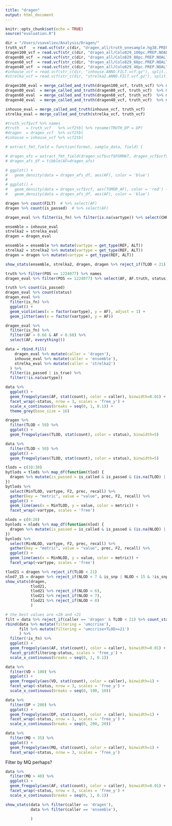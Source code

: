 ```yaml
---
title: "dragen"
output: html_document
---
```


```r
knitr::opts_chunk$set(echo = TRUE)
source("evaluation.R")
```


```r
dir = "/Users/vsaveliev/Analysis/Dragen/"
truth_vcf   = read.vcf(str_c(dir, "dragen_all/truth_onesample.hg38.PREP.NOALT.ANNO.FILT.vcf.gz"), split.info = T)
dragen100_vcf = read.vcf(str_c(dir, "dragen_all/Colo829_100pc.PREP.NOALT.ANNO.FILT.vcf.gz"), split.info = T)
dragen80_vcf  = read.vcf(str_c(dir, "dragen_all/Colo829_80pc.PREP.NOALT.ANNO.FILT.vcf.gz"), split.info = T)
dragen60_vcf  = read.vcf(str_c(dir, "dragen_all/Colo829_60pc.PREP.NOALT.ANNO.FILT.vcf.gz"), split.info = T)
dragen40_vcf  = read.vcf(str_c(dir, "dragen_all/Colo829_40pc.PREP.NOALT.ANNO.FILT.vcf.gz"), split.info = T)
#inhouse_vcf = read.vcf(str_c(dir, "inhouse.ANNO.FILT.vcf.gz"), split.info = T)
#strelka_vcf = read.vcf(str_c(dir, "strelka2.ANNO.FILT.vcf.gz"), split.info = T)

dragen100_eval = merge_called_and_truth(dragen100_vcf, truth_vcf) %>% mutate(TLOD = as.double(TLOD), NLOD = as.double(NLOD), purity = 100)
dragen80_eval  = merge_called_and_truth(dragen80_vcf, truth_vcf)  %>% mutate(TLOD = as.double(TLOD), NLOD = as.double(NLOD), purity = 80)
dragen60_eval  = merge_called_and_truth(dragen60_vcf, truth_vcf)  %>% mutate(TLOD = as.double(TLOD), NLOD = as.double(NLOD), purity = 60)
dragen40_eval  = merge_called_and_truth(dragen40_vcf, truth_vcf)  %>% mutate(TLOD = as.double(TLOD), NLOD = as.double(NLOD), purity = 40)

inhouse_eval = merge_called_and_truth(inhouse_vcf, truth_vcf)
strelka_eval = merge_called_and_truth(strelka_vcf, truth_vcf)

#truth_vcf$vcf %>% names
#truth   = truth_vcf   %>% vcf2tbl %>% rename(TRUTH_DP = DP)
#dragen  = dragen_vcf  %>% vcf2tbl 
#inhouse = inhouse_vcf %>% vcf2tbl
```

```r

# extract_fmt_field = function(format, sample_data, field) {

# dragen_afs = extract_fmt_field(dragen_vcf$vcf$FORMAT, dragen_vcf$vcf$Carpten_Colo829_B_VCCC_tumor, 'AF')
# dragen_afs_df = tibble(AF=dragen_afs) 

# ggplot() + 
#   geom_density(data = dragen_afs_df, aes(AF), color = 'blue')
# 
# ggplot() + 
#   geom_density(data = dragen_vcf$vcf, aes(TUMOR_AF), color = 'red') + 
#   geom_density(data = dragen_afs_df, aes(AF), color = 'blue')

dragen %>% count(FILT)  # %>% select(AF)
dragen %>% count(is_passed)  # %>% select(AF)

dragen_eval %>% filter(is_fn) %>% filter(is.na(vartype)) %>% select(CHROM, POS, REF, ALT, FILT, FILT.truth, status, vartype)  # count(status, vartype)

ensemble = inhouse_eval
strelka2 = strelka_eval
dragen = dragen_eval

ensemble = ensemble %>% mutate(vartype = get_type(REF, ALT))
strelka2 = strelka2 %>% mutate(vartype = get_type(REF, ALT))
dragen = dragen %>% mutate(vartype = get_type(REF, ALT))

show_stats(ensemble, strelka2, dragen, dragen %>% reject_if(TLOD < 21) %>% count_status) %>% filter(metric == 'F2' | metric == 'TP' | metric == 'FP' | metric == 'FN')
```

```r
truth %>% filter(POS == 1224077) %>% names
dragen_eval %>% filter(POS == 1224077) %>% select(AF, AF.truth, status, FILT)
```

```r
truth %>% count(is_passed)
dragen_eval %>% count(status)
dragen_eval %>% 
  filter(is_fn) %>% 
  ggplot() +
  geom_violin(aes(x = factor(vartype), y = AF), adjust = 1) +
  geom_jitter(aes(x = factor(vartype), y = AF))

dragen_eval %>% 
  filter(is_fn) %>% 
  filter(AF > 0.66 & AF < 0.68) %>% 
  select(AF, everything())
```

```r
data = rbind.fill(
    dragen_eval %>% mutate(caller = 'dragen'),
    inhouse_eval %>% mutate(caller = 'ensemble'),
    strelka_eval %>% mutate(caller = 'strelka2')
  ) %>% 
  filter(is_passed | is_true) %>% 
  filter(!is.na(vartype))
```

```r
data %>% 
  ggplot() + 
  geom_freqpoly(aes(AF, stat(count), color = caller), binwidth=0.01) +
  facet_wrap(~status, nrow = 3, scales = 'free_y') +
  scale_x_continuous(breaks = seq(0, 1, 0.1)) +
  theme_grey(base_size = 16)
```

```r
dragen %>% 
  filter(TLOD < 50) %>% 
  ggplot() + 
  geom_freqpoly(aes(TLOD, stat(count), color = status), binwidth=5)
```

```r
data %>% 
  filter(TLOD < 50) %>% 
  ggplot() + 
  geom_freqpoly(aes(TLOD, stat(count), color = status), binwidth=5)
```

```r
tlods = c(10:30)
bytlods = tlods %>% map_df(function(tlod) {
  dragen %>% mutate(is_passed = is_called & is_passed & (is.na(TLOD) | TLOD >= tlod)) %>% summarize_stats() %>% mutate(MinTLOD = tlod)
})
bytlods %>% 
  select(MinTLOD, vartype, F2, prec, recall) %>% 
  gather(key = "metric", value = "value", prec, F2, recall) %>% 
  ggplot() +
  geom_line(aes(x = MinTLOD, y = value, color = metric)) + 
  facet_wrap(~vartype, scales = 'free')
```

```r
nlods = c(0:20)
bynlods = nlods %>% map_df(function(nlod) {
  dragen %>% mutate(is_passed = is_called & is_passed & (is.na(NLOD) | NLOD >= nlod)) %>% summarize_stats() %>% mutate(MinNLOD = nlod)
})
bynlods %>% 
  select(MinNLOD, vartype, F2, prec, recall) %>% 
  gather(key = "metric", value = "value", prec, F2, recall) %>% 
  ggplot() +
  geom_line(aes(x = MinNLOD, y = value, color = metric)) + 
  facet_wrap(~vartype, scales = 'free')
```

```r
tlod21 = dragen %>% reject_if(TLOD < 21) 
nlod7_15 = dragen %>% reject_if(NLOD < 7 & is_snp | NLOD < 15 & !is_snp)
show_stats(dragen, 
           tlod21,
           tlod21 %>% reject_if(NLOD < 6),
           tlod21 %>% reject_if(NLOD < 7),
           tlod21 %>% reject_if(NLOD < 8)
           )
```

```r
# the best values are <20 and <21
filt = data %>% reject_if(caller == 'dragen' & TLOD < 21) %>% count_status() %>% filter(!is_tn)
rbind(data %>% mutate(filtering = 'umccrise'), 
      filt %>% mutate(filtering = 'umccrise+TLOD>=21')
      ) %>% 
  filter(!is_fn) %>% 
  ggplot() + 
  geom_freqpoly(aes(AF, stat(count), color = caller), binwidth=0.01) +
  facet_grid(filtering~status, scales = 'free_y') +
  scale_x_continuous(breaks = seq(0, 1, 0.1))
```

```r
data %>% 
  filter(VD < 100) %>% 
  ggplot() + 
  geom_freqpoly(aes(VD, stat(count), color = caller), binwidth=1) +
  facet_wrap(~status, nrow = 3, scales = 'free_y') +
  scale_x_continuous(breaks = seq(0, 100, 10))
```

```r
data %>% 
  filter(DP < 200) %>% 
  ggplot() + 
  geom_freqpoly(aes(DP, stat(count), color = caller), binwidth=1) +
  facet_wrap(~status, nrow = 3, scales = 'free_y') +
  scale_x_continuous(breaks = seq(0, 200, 20))
```

```r
data %>% 
  filter(MQ < 35) %>% 
  ggplot() + 
  geom_freqpoly(aes(MQ, stat(count), color = caller), binwidth=1) +
  facet_wrap(~status, nrow = 3, scales = 'free_y')
```

Filter by MQ perhaps?

```r
data %>% 
  filter(MQ > 40) %>% 
  ggplot() + 
  geom_freqpoly(aes(AF, stat(count), color = caller), binwidth=0.01) +
  facet_wrap(~status, nrow = 3, scales = 'free_y') +
  scale_x_continuous(breaks = seq(0, 1, 0.1))
```

```r
show_stats(data %>% filter(caller == 'dragen'), 
           data %>% filter(caller == 'ensemble'),
           
           )
```





















